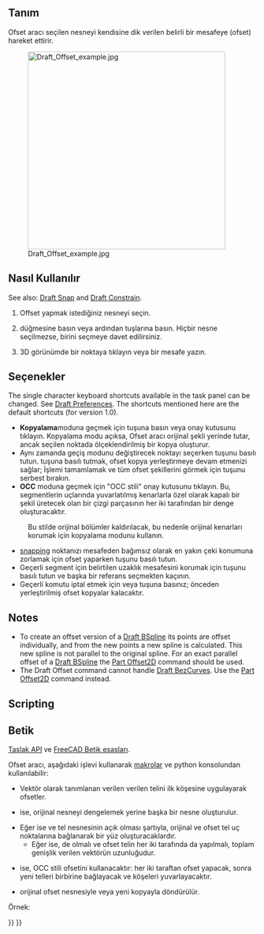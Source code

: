 <languages/>

{{Docnav
|[[Draft_Mirror|Mirror]]
|[[Draft_Trimex|Trimex]]
|[[Draft_Workbench|Draft]]
|IconL=Draft_Mirror.svg
|IconR=Draft_Trimex.svg
|IconC=Workbench_Draft.svg
}}

<div class="mw-translate-fuzzy">
{{GuiCommand/tr
|Name=Draft Offset
|Name/tr=Ofsetle
|MenuLocation=Taslak → Ofsetle
|Workbenches=[[Draft_Workbench/tr|Taslak]], [[Arch_Workbench/tr|Yapı]]
|Shortcut={{KEY|O}} {{KEY|S}}
|SeeAlso=[[Part_Offset2D/tr|Parça 2D ofset]]
}}
</div>

<span id="Description"></span>
== Tanım ==

<div class="mw-translate-fuzzy">
Ofset aracı seçilen nesneyi kendisine dik verilen belirli bir mesafeye (ofset) hareket ettirir.
</div>

[[Image:Draft_Offset_example.jpg|400px]]
<div class="mw-translate-fuzzy">
{{Caption | Bir teli kenarlarından birinden belirli bir mesafeye kaydırmak}}
</div>

<span id="Usage"></span>
<div class="mw-translate-fuzzy">
== Nasıl Kullanılır ==
</div>

See also: [[Draft_Snap|Draft Snap]] and [[Draft_Constrain|Draft Constrain]].

<div class="mw-translate-fuzzy">
# Offset yapmak istediğiniz nesneyi seçin.
# {{Button | [[Image: Draft Offset.png | 16px]] [[Draft Offset/tr|Ofset]]}} düğmesine basın veya {{KEY | O}} ardından {{KEY | S}} tuşlarına basın. Hiçbir nesne seçilmezse, birini seçmeye davet edilirsiniz.
# 3D görünümde bir noktaya tıklayın veya bir mesafe yazın.
</div>

<span id="Options"></span>
== Seçenekler ==

The single character keyboard shortcuts available in the task panel can be changed. See [[Draft_Preferences|Draft Preferences]]. The shortcuts mentioned here are the default shortcuts (for version 1.0).

<div class="mw-translate-fuzzy">
* '''Kopyalama'''moduna geçmek için {{KEY | P}} tuşuna basın veya onay kutusunu tıklayın. Kopyalama modu açıksa, Ofset aracı orijinal şekli yerinde tutar, ancak seçilen noktada ölçeklendirilmiş bir kopya oluşturur.
* Aynı zamanda geçiş modunu değiştirecek noktayı seçerken {{KEY | Alt}} tuşunu basılı tutun. {{KEY | Alt}} tuşuna basılı tutmak, ofset kopya yerleştirmeye devam etmenizi sağlar; İşlemi tamamlamak ve tüm ofset şekillerini görmek için {{KEY | Alt}} tuşunu serbest bırakın.
* '''OCC''' moduna geçmek için "OCC stili" onay kutusunu tıklayın. Bu, segmentlerin uçlarında yuvarlatılmış kenarlarla özel olarak kapalı bir şekil üretecek olan bir çizgi parçasının her iki tarafından bir denge oluşturacaktır.
: {{Emphasis | Note:}} Bu stilde orijinal bölümler kaldırılacak, bu nedenle orijinal kenarları korumak için kopyalama modunu kullanın.
* [[Draft_Snap/tr | snapping]] noktanızı mesafeden bağımsız olarak en yakın çeki konumuna zorlamak için ofset yaparken {{KEY | Ctrl}} tuşunu basılı tutun.
* Geçerli segment için belirtilen uzaklık mesafesini korumak için {{KEY | Shift}} tuşunu basılı tutun ve başka bir referans seçmekten kaçının.
* Geçerli komutu iptal etmek için {{KEY | Esc}} veya {{button | Close}} tuşuna basınız; önceden yerleştirilmiş ofset kopyalar kalacaktır.
</div>

==Notes==

* To create an offset version of a [[Draft_BSpline|Draft BSpline]] its points are offset individually, and from the new points a new  spline is calculated. This new spline is not parallel to the original spline. For an exact parallel offset of a [[Draft_BSpline|Draft BSpline]] the [[Part_Offset2D|Part Offset2D]] command should be used.
* The Draft Offset command cannot handle [[Draft_BezCurve|Draft BezCurves]]. Use the [[Part_Offset2D|Part Offset2D]] command instead.

==Scripting==

<div class="mw-translate-fuzzy">
== Betik ==
{{Emphasis|Ayrıca bkz.:}} [[Draft API/tr|Taslak API]] ve [[FreeCAD Scripting Basics/tr|FreeCAD Betik esasları]].
</div>

<div class="mw-translate-fuzzy">
Ofset aracı, aşağıdaki işlevi kullanarak [[macros/tr|makrolar]] ve python konsolundan kullanılabilir:
</div>

{{Code|code=
offset_obj = offset(obj, delta, copy=False, bind=False, sym=False, occ=False)
}}

<div class="mw-translate-fuzzy">
* Vektör olarak tanımlanan verilen {{incode | delta}} verilen {{incode | delta}} telini ilk köşesine uygulayarak ofsetler. 
* {{incode | copy}} {{incode | True}} ise, orijinal nesneyi dengelemek yerine başka bir nesne oluşturulur. 
* Eğer {{incode | bind}} {{incode | True}} ise ve tel nesnesinin açık olması şartıyla, orijinal ve ofset tel uç noktalarına bağlanarak bir yüz oluşturacaklardır. 
** Eğer {{incode | sym}} {{incode | True}} ise, {{incode | bind}} de {{incode | True}} olmalı ve ofset telin her iki tarafında da yapılmalı, toplam genişlik verilen vektörün uzunluğudur. 
* {{incode | occ}} {{incode | True}} ise, OCC stili ofsetini kullanacaktır: her iki taraftan ofset yapacak, sonra yeni telleri birbirine bağlayacak ve köşeleri yuvarlayacaktır. 
* {{incode | Offsetobj}} orijinal ofset nesnesiyle veya yeni kopyayla döndürülür.
</div>

Örnek:

{{Code|code=
import FreeCAD as App
import Draft

doc = App.newDocument()

p1 = App.Vector(0, 0, 0)
p2 = App.Vector(1500, 2000, 0)
p3 = App.Vector(4000, 0, 0)

wire = Draft.make_wire([p1, p2, p3])
doc.recompute()

vector = App.Vector(-200, 150, 0)
offset1 = Draft.offset(wire, vector, copy=True, bind=True, sym=True)
offset2 = Draft.offset(wire, 3*vector, copy=True)
offset3 = Draft.offset(wire, 6*vector, copy=True)
offset4 = Draft.offset(wire, 9*vector, copy=True)
offset5 = Draft.offset(wire, 1.5*vector, copy=True, occ=True)

doc.recompute()
}}


<div class="mw-translate-fuzzy">
{{Draft Tools navi/tr}}
{{Userdocnavi/tr}}
</div>

{{Draft Tools navi{{#translation:}}}}
{{Userdocnavi{{#translation:}}}}